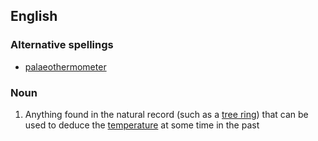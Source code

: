 ==English==

===Alternative spellings===
* [[palaeothermometer]]

===Noun===
{{wikipedia}}
{{en-noun}}

# {{archaeology}} Anything found in the natural record (such as a [[tree ring]]) that can be used to deduce the [[temperature]] at some time in the past